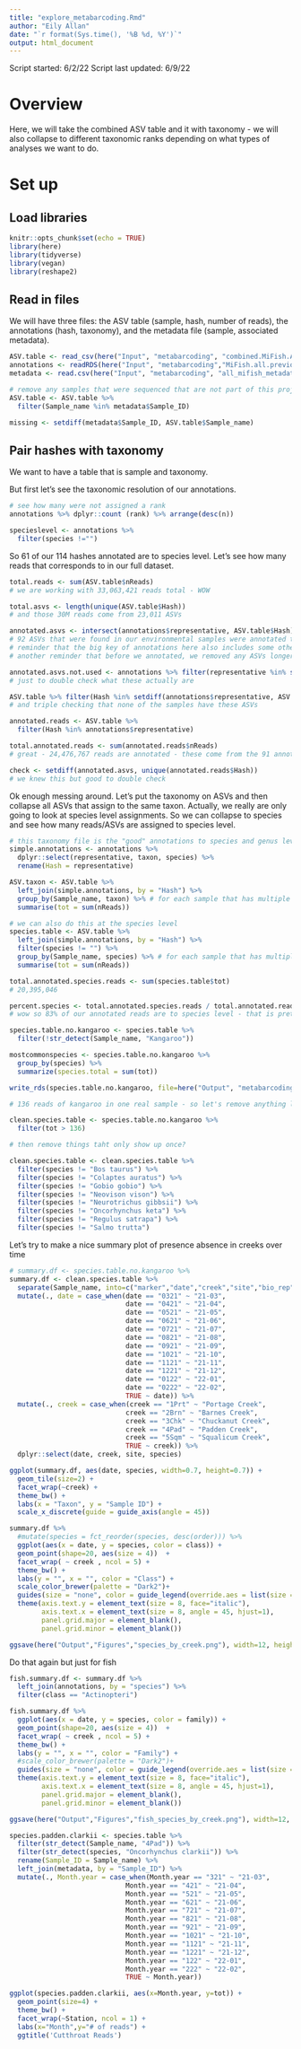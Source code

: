 ```yaml
---
title: "explore_metabarcoding.Rmd"
author: "Eily Allan"
date: "`r format(Sys.time(), '%B %d, %Y')`"
output: html_document
---
```


Script started: 6/2/22
Script last updated: 6/9/22

# Overview

Here, we will take the combined ASV table and it with taxonomy -  we will also collapse to different taxonomic ranks depending on what types of analyses we want to do. 

# Set up

## Load libraries

```r
knitr::opts_chunk$set(echo = TRUE)
library(here)
library(tidyverse)
library(vegan)
library(reshape2)
```

## Read in files 
We will have three files: the ASV table (sample, hash, number of reads), the annotations (hash, taxonomy), and the metadata file (sample, associated metadata).

```r

ASV.table <- read_csv(here("Input", "metabarcoding", "combined.MiFish.ASV.table.csv"))
annotations <- readRDS(here("Input", "metabarcoding","MiFish.all.previous.hashes.annotated.rds"))
metadata <- read.csv(here("Input", "metabarcoding", "all_mifish_metadata.csv"))

# remove any samples that were sequenced that are not part of this project
ASV.table <- ASV.table %>% 
  filter(Sample_name %in% metadata$Sample_ID)

missing <- setdiff(metadata$Sample_ID, ASV.table$Sample_name)

```

## Pair hashes with taxonomy 
We want to have a table that is sample and taxonomy. 

But first let's see the taxonomic resolution of our annotations. 

```r

# see how many were not assigned a rank
annotations %>% dplyr::count (rank) %>% arrange(desc(n))

specieslevel <- annotations %>% 
  filter(species !="")

```

So 61 of our 114 hashes annotated are to species level. Let's see how many reads that corresponds to in our full dataset. 

```r
total.reads <- sum(ASV.table$nReads)
# we are working with 33,063,421 reads total - WOW

total.asvs <- length(unique(ASV.table$Hash))
# and those 30M reads come from 23,011 ASVs 

annotated.asvs <- intersect(annotations$representative, ASV.table$Hash)
# 92 ASVs that were found in our environmental samples were annotated to something (any taxonomic level)
# reminder that the big key of annotations here also includes some other samples (mock communities) - usually this would be weird that there are 116 annotations and so therefore some annotations are not used - but here the key is bigger than the dataset we are applying (the actual creek samples)
# another reminder that before we annotated, we removed any ASVs longer than 200 bp

annotated.asvs.not.used <- annotations %>% filter(representative %in% setdiff(annotations$representative, setdiff(annotations$representative, ASV.table$Hash)))
# just to double check what these actually are

ASV.table %>% filter(Hash %in% setdiff(annotations$representative, ASV.table$Hash))
# and triple checking that none of the samples have these ASVs

annotated.reads <- ASV.table %>% 
  filter(Hash %in% annotations$representative) 

total.annotated.reads <- sum(annotated.reads$nReads)
# great - 24,476,767 reads are annotated - these come from the 91 annotated ASVs in the dataset 

check <- setdiff(annotated.asvs, unique(annotated.reads$Hash))
# we knew this but good to double check 

```
Ok enough messing around. Let's put the taxonomy on ASVs and then collapse all ASVs that assign to the same taxon. Actually, we really are only going to look at species level assignments. So we can collapse to species and see how many reads/ASVs are assigned to species level. 

```r

# this taxonomy file is the "good" annotations to species and genus level so let's get rid of the other junk for right now 
simple.annotations <- annotations %>% 
  dplyr::select(representative, taxon, species) %>% 
  rename(Hash = representative)

ASV.taxon <- ASV.table %>% 
  left_join(simple.annotations, by = "Hash") %>% 
  group_by(Sample_name, taxon) %>% # for each sample that has multiple asvs that assign to the same taxa...
  summarise(tot = sum(nReads)) 

# we can also do this at the species level 
species.table <- ASV.table %>% 
  left_join(simple.annotations, by = "Hash") %>% 
  filter(species != "") %>% 
  group_by(Sample_name, species) %>% # for each sample that has multiple asvs that assign to the same taxa...
  summarise(tot = sum(nReads)) 

total.annotated.species.reads <- sum(species.table$tot)
# 20,395,046 

percent.species <- total.annotated.species.reads / total.annotated.reads *100 
# wow so 83% of our annotated reads are to species level - that is pretty good

species.table.no.kangaroo <- species.table %>% 
  filter(!str_detect(Sample_name, "Kangaroo")) 

mostcommonspecies <- species.table.no.kangaroo %>% 
  group_by(species) %>% 
  summarize(species.total = sum(tot)) 

write_rds(species.table.no.kangaroo, file=here("Output", "metabarcoding", "species.table.RDS"))

```

```r

# 136 reads of kangaroo in one real sample - so let's remove anything less than that?? 

clean.species.table <- species.table.no.kangaroo %>% 
  filter(tot > 136) 

# then remove things taht only show up once? 

clean.species.table <- clean.species.table %>% 
  filter(species != "Bos taurus") %>% 
  filter(species != "Colaptes auratus") %>% 
  filter(species != "Gobio gobio") %>% 
  filter(species != "Neovison vison") %>% 
  filter(species != "Neurotrichus gibbsii") %>% 
  filter(species != "Oncorhynchus keta") %>% 
  filter(species != "Regulus satrapa") %>% 
  filter(species != "Salmo trutta")

```

Let's try to make a nice summary plot of presence absence in creeks over time 

```r
# summary.df <- species.table.no.kangaroo %>% 
summary.df <- clean.species.table %>% 
  separate(Sample_name, into=c("marker","date","creek","site","bio_rep"), remove = TRUE) %>%
  mutate(., date = case_when(date == "0321" ~ "21-03",
                             date == "0421" ~ "21-04",
                             date == "0521" ~ "21-05",
                             date == "0621" ~ "21-06",
                             date == "0721" ~ "21-07",
                             date == "0821" ~ "21-08",
                             date == "0921" ~ "21-09",
                             date == "1021" ~ "21-10",
                             date == "1121" ~ "21-11",
                             date == "1221" ~ "21-12",
                             date == "0122" ~ "22-01",
                             date == "0222" ~ "22-02",
                             TRUE ~ date)) %>% 
  mutate(., creek = case_when(creek == "1Prt" ~ "Portage Creek",
                             creek == "2Brn" ~ "Barnes Creek",
                             creek == "3Chk" ~ "Chuckanut Creek",
                             creek == "4Pad" ~ "Padden Creek",
                             creek == "5Sqm" ~ "Squalicum Creek",
                             TRUE ~ creek)) %>% 
  dplyr::select(date, creek, site, species)

ggplot(summary.df, aes(date, species, width=0.7, height=0.7)) + 
  geom_tile(size=2) +
  facet_wrap(~creek) +
  theme_bw() +
  labs(x = "Taxon", y = "Sample ID") +
  scale_x_discrete(guide = guide_axis(angle = 45))

summary.df %>% 
  #mutate(species = fct_reorder(species, desc(order))) %>%
  ggplot(aes(x = date, y = species, color = class)) +
  geom_point(shape=20, aes(size = 4))  +
  facet_wrap( ~ creek , ncol = 5) + 
  theme_bw() +  
  labs(y = "", x = "", color = "Class") + 
  scale_color_brewer(palette = "Dark2")+
  guides(size = "none", color = guide_legend(override.aes = list(size = 9))) + 
  theme(axis.text.y = element_text(size = 8, face="italic"),
        axis.text.x = element_text(size = 8, angle = 45, hjust=1),
        panel.grid.major = element_blank(), 
        panel.grid.minor = element_blank())

ggsave(here("Output","Figures","species_by_creek.png"), width=12, height=7)
```

Do that again but just for fish 

```r
fish.summary.df <- summary.df %>% 
  left_join(annotations, by = "species") %>% 
  filter(class == "Actinopteri")

fish.summary.df %>% 
  ggplot(aes(x = date, y = species, color = family)) +
  geom_point(shape=20, aes(size = 4))  +
  facet_wrap( ~ creek , ncol = 5) + 
  theme_bw() +  
  labs(y = "", x = "", color = "Family") + 
  #scale_color_brewer(palette = "Dark2")+
  guides(size = "none", color = guide_legend(override.aes = list(size = 9))) + 
  theme(axis.text.y = element_text(size = 8, face="italic"),
        axis.text.x = element_text(size = 8, angle = 45, hjust=1),
        panel.grid.major = element_blank(), 
        panel.grid.minor = element_blank())

ggsave(here("Output","Figures","fish_species_by_creek.png"), width=12, height=7)


```

```r

species.padden.clarkii <- species.table %>% 
  filter(str_detect(Sample_name, "4Pad")) %>% 
  filter(str_detect(species, "Oncorhynchus clarkii")) %>% 
  rename(Sample_ID = Sample_name) %>% 
  left_join(metadata, by = "Sample_ID") %>% 
  mutate(., Month.year = case_when(Month.year == "321" ~ "21-03",
                             Month.year == "421" ~ "21-04",
                             Month.year == "521" ~ "21-05",
                             Month.year == "621" ~ "21-06",
                             Month.year == "721" ~ "21-07",
                             Month.year == "821" ~ "21-08",
                             Month.year == "921" ~ "21-09",
                             Month.year == "1021" ~ "21-10",
                             Month.year == "1121" ~ "21-11",
                             Month.year == "1221" ~ "21-12",
                             Month.year == "122" ~ "22-01",
                             Month.year == "222" ~ "22-02",
                             TRUE ~ Month.year))

ggplot(species.padden.clarkii, aes(x=Month.year, y=tot)) +
  geom_point(size=4) +
  theme_bw() +
  facet_wrap(~Station, ncol = 1) +
  labs(x="Month",y="# of reads") +
  ggtitle('Cutthroat Reads')


```

